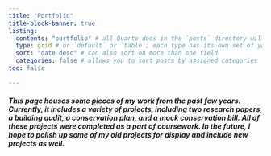 ```yaml
---
title: "Portfolio"
title-block-banner: true
listing: 
  contents: "portfolio" # all Quarto docs in the `posts` directory will be included on your listing page
  type: grid # or `default` or `table`; each type has its own set of yaml options to include
  sort: "date desc" # can also sort on more than one field
  categories: false # allows you to sort posts by assigned categories 
toc: false

---
```


::: {.red-block}
<h5 id="no-padding">
This page houses some pieces of my work from the past few years. Currently, it includes a variety of projects, including two research papers, a building audit, a conservation plan, and a mock conservation bill. All of these projects were completed as a part of coursework. In the future, I hope to polish up some of my old projects for display and include new projects as well. 
</h5>
:::

